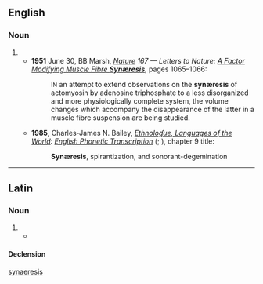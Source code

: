 {{also|synaeresis}}
==English==

===Noun===
{{en-noun|synæreses}}

# {{alternative spelling of|synaeresis|lang=en}}
#* '''1951''' June 30, BB Marsh, ''[http://www.nature.com/index.html Nature] 167 — Letters to Nature: [http://www.nature.com/nature/journal/v167/n4261/abs/1671065a0.html A Factor Modifying Muscle Fibre '''Synæresis''']'', pages 1065–1066:
#*: I<small>N</small> an attempt to extend observations on the '''synæresis''' of actomyosin by adenosine triphosphate to a less disorganized and more physiologically complete system, the volume changes which accompany the disappearance of the latter in a muscle fibre suspension are being studied.
#* '''1985''', Charles-James N. Bailey, ''[http://www.ethnologue.com/ Ethnoloɠue, Languages of the World]: [http://www.ethnologue.com/show_product.asp?isbn=0883120003 English Phonetic Transcription]'' ({{ISBN|978-0-88312-000-2}}; {{ISBN|0-88312-000-3}}), chapter 9 title:
#*: '''Synæresis''', spirantization, and sonorant-degemination

----

==Latin==

===Noun===
{{la-noun|synæresis|synæreseōs|f|third}}

# {{alternative typography of|synaeresis|lang=la}}
#* {{seecites|lang=la}}

====Declension====
{{la-decl-noun-table|title=[[Appendix:Latin third declension|Third declension]], Greek type, with some i-stem forms.|nom_sg=synæresis|gen_sg=synæreseōs|dat_sg=synæresī|acc_sg=synæresin|acc_sg2=synæresim|acc_sg3=synæresem|abl_sg=synæresī|voc_sg=*synæresi|voc_sg2=*synæresis|nom_pl=synæresēs|gen_pl=synæresium|gen_pl2=synæreseōn|dat_pl=*synæresibus|acc_pl=synæresēs|acc_pl2=synæreseis|abl_pl=synæresibus|voc_pl=*synæresēs}}

[[Category:Latin terms spelled with Æ|synaeresis]]